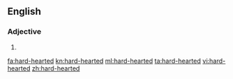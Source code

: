 ==English==

===Adjective===
{{en-adj}}

# {{alternative form of|hardhearted}}

[[fa:hard-hearted]]
[[kn:hard-hearted]]
[[ml:hard-hearted]]
[[ta:hard-hearted]]
[[vi:hard-hearted]]
[[zh:hard-hearted]]